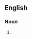 {{also|marling spikes}}

==English==

===Noun===
{{head|en|noun plural form}}

# {{plural of|marlingspike|lang=en}}